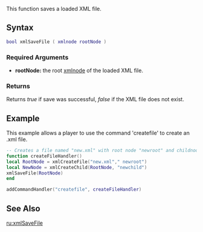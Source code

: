 
{{Server client function}}
This function saves a loaded XML file.

==Syntax== 
<syntaxhighlight lang="lua">bool xmlSaveFile ( xmlnode rootNode ) </syntaxhighlight>
{{OOP||[[/xmlnode.md|xmlnode]]:saveFile}}
===Required Arguments=== 
*'''rootNode:''' the root [[/xmlnode.md|xmlnode]] of the loaded XML file.

===Returns===
Returns ''true'' if save was successful, ''false'' if the XML file does not exist.

==Example==
<section name="Client" class="client" show="true">
This example allows a player to use the command 'createfile' to create an .xml file.
<syntaxhighlight lang="lua">
-- Creates a file named "new.xml" with root node "newroot" and childnode "newchild".
function createFileHandler()
local RootNode = xmlCreateFile("new.xml"," newroot")
local NewNode = xmlCreateChild(RootNode, "newchild")
xmlSaveFile(RootNode)
end

addCommandHandler("createfile", createFileHandler)
</syntaxhighlight>
</section>

==See Also==
{{XML_functions}}
[[/ru:xmlSaveFile.md|ru:xmlSaveFile]]